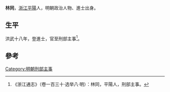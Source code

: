 {{Otheruses|other=名为林同的其他人物|林同}}

'''林同'''，[[浙江|浙江]][[平陽|平陽]]人，明朝政治人物、進士出身。

== 生平 ==
洪武十八年，登進士，官至刑部主事<ref>《浙江通志》（卷一百三十·选举八·明）：林同，平陽人，刑部主事。</ref>。

==參考==
{{reflist}}

{{洪武十八年乙丑科殿試金榜}}

{{Authority control}}

{{DEFAULTSORT:}}
[[Category:明朝刑部主事|Category:明朝刑部主事]]


{{明朝人物小作品}}